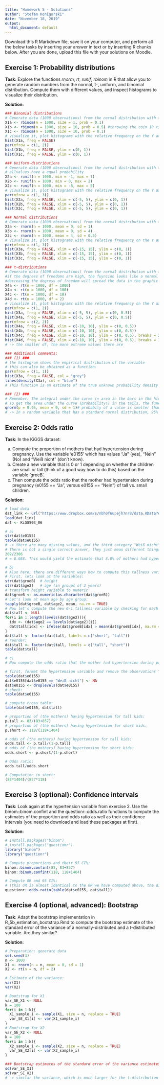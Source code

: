 ```yaml
---
title: "Homework 5 - Solutions"
author: "Stefan Konigorski"
date: "November 18, 2019"
output:
  html_document: default
---
```


Download this R Markdown file, save it on your computer, and perform all the below tasks by inserting your answer in text or by inserting R chunks below. After you are done, upload this file with your solutions on Moodle.

## Exercise 1: Probability distributions

**Task:** Explore the functions *rnorm*, *rt*, *runif*, *rbinom* in R that allow you to generate random numbers from the normal, t-, uniform, and binomial distribution. Compute them with different values, and inspect histograms to visualize their distribution.

**Solution:** 

```r
### Binomial distributions
# Generate data (1000 observations) from the normal distribution with three different expected values and variances:
X1a <- rbinom(n = 1000, size = 1, prob = 0.1)
X1b <- rbinom(n = 1000, size = 10, prob = 0.5) #throwing the coin 10 times per experiment
X1c <- rbinom(n = 1000, size = 10, prob = 0.1)
# visualize it, plot histograms with the relative frequency on the Y axis
hist(X1a, freq = FALSE)
par(mfrow = c(1, 2))
hist(X1b, freq = FALSE, ylim = c(0, 1))
hist(X1c, freq = FALSE, ylim = c(0, 1))

### Uniform-distributions
# Generate data (1000 observations) from the normal distribution with three different expected values and variances:
# allvalues have a equal probability
X2a <- runif(n = 1000, min = -1, max = 1)
X2b <- runif(n = 1000, min = 0, max = 2)
X2c <- runif(n = 1000, min = -5, max = 5)
# visualize it, plot histograms with the relative frequency on the Y axis
par(mfrow = c(1, 3))
hist(X2a, freq = FALSE, xlim = c(-5, 5), ylim = c(0, 1))
hist(X2b, freq = FALSE, xlim = c(-5, 5), ylim = c(0, 1))
hist(X2c, freq = FALSE, xlim = c(-5, 5), ylim = c(0, 1))

### Normal distributions
# Generate data (1000 observations) from the normal distribution with three different expected values and variances:
X3a <- rnorm(n = 1000, mean = 0, sd = 1)
X3b <- rnorm(n = 1000, mean = 0, sd = 4)
X3c <- rnorm(n = 1000, mean = 4, sd = 0.5)
# visualize it, plot histograms with the relative frequency on the Y axis
par(mfrow = c(1, 3))
hist(X3a, freq = FALSE, xlim = c(-15, 15), ylim = c(0, 1))
hist(X3b, freq = FALSE, xlim = c(-15, 15), ylim = c(0, 1))
hist(X3c, freq = FALSE, xlim = c(-15, 15), ylim = c(0, 1))

### t-distributions
# Generate data (1000 observations) from the normal distribution with three different expected values and variances:
#if the degress of freedoms are high, the fuyncion looks like a normal distribution
#decreasing the degress of freedom will spread the data in the graphic
X4a <- rt(n = 1000, df = 1000)
X4b <- rt(n = 1000, df = 100)
X4c <- rt(n = 1000, df = 10)
X4d <- rt(n = 1000, df = 2)
# visualize it, plot histograms with the relative frequency on the Y axis
par(mfrow = c(1, 2))
hist(X3a, freq = FALSE, xlim = c(-5, 5), ylim = c(0, 0.5))
hist(X4a, freq = FALSE, xlim = c(-5, 5), ylim = c(0, 0.5))
par(mfrow = c(2, 2))
hist(X4a, freq = FALSE, xlim = c(-10, 10), ylim = c(0, 0.5))
hist(X4b, freq = FALSE, xlim = c(-10, 10), ylim = c(0, 0.5))
hist(X4c, freq = FALSE, xlim = c(-10, 10), ylim = c(0, 0.5), breaks = 20)
hist(X4d, freq = FALSE, xlim = c(-10, 10), ylim = c(0, 0.5), breaks = 100)
# -> the smaller df, the more extreme values there are

### Additional comments:
### (1) ###
# the histogram shows the empirical distribution of the variable
# this can also be obtained as a function:
par(mfrow = c(1, 1))
hist(X3a, freq = FALSE, col = "grey")
lines(density(X3a), col = "blue")
# This function is an estimate of the true unknown probability density function!

### (2) ###
# Remember: The integral under the curve (= area in the bars in the histogram) is the probability!
# To get the area under the curve (probability!) in the tails, the functions qnorm etc. can be used which computes the quantile:
qnorm(p = 0.95, mean = 0, sd = 1)# probabily of a value is smaller than X
# -> In a random variable that has a standard normal distribution, 95% of the values are smaller than 1.64.
```

## Exercise 2: Odds ratio

**Task:** In the KiGGS dataset:

a) Compute the proportion of mothers that had hypertension during pregnancy. Use the variable 'e0155' which has values "Ja" (yes), "Nein" (No) and "Weiß nicht" (don't know).
b) Create a new variable that is 0 or 1 depending on whether the children are small or tall (think of a good way how to do this) based on the variable 'groeB'. 
c) Then compute the odds ratio that the mother had hypertension during pregnancy (e0155 == "Ja", versus e0155 == "Nein") of tall vs. small children.

**Solution:** 

```r
# load data
dat_link <- url("https://www.dropbox.com/s/nbh0f6upejh7nr8/data.RData?dl=1")
load(dat_link)
dat <- KiGGS03_06

# a)
str(dat$e0155)
table(dat$e0155)
# -> there are many missing values, and the third category "Weiß nicht", hence there are different possible estimates of the proportion of mothers that had hypertension during pregnancy!
# There is not a single correct answer, they just mean different things. One possible estimate is:
202/2306
# = 0.088. This would yield the estimate that 8.8% of mothers had hypertension during pregnancy.

# b)
# Also here, there are different ways how to compute this tallness variable. Either just by looking at the height, then choosing a cutoff, and assigning 0/1 whether the child was taller or not. However, it might be more meaningful to create the tallness variable by incorporating age information, ie create an age-adjusted (age-specific) indicator whether a child is tall (compared to its peers i.e. children of the same age group). Do this here.
# First, lets look at the variables:
str(dat$groeB)  # height
str(dat$age2)   # age (in groups of 2 years)
# transform height variable to numeric
dat$groeB <- as.numeric(as.character(dat$groeB))
# Let's look at mean age by age group:
tapply(dat$groeB, dat$age2, mean, na.rm = TRUE)
# Now let's compute the new 0-1 tallness variable by checking for each child, whether it is taller or shorter than the average height of all children in their age group:
dat$tall <- NULL
for(i in 1:length(levels(dat$age2))){
  idx <- (dat$age2 == levels(dat$age2)[i])
  dat$tall[idx] <- ifelse(dat$groeB[idx] > mean(dat$groeB[idx], na.rm = TRUE), 1, 0)
}
dat$tall <- factor(dat$tall, labels = c("short", "tall"))
# reorder:
dat$tall <- factor(dat$tall, levels = c("tall", "short"))
table(dat$tall)

# c)
# Now compute the odds ratio that the mother had hypertension during pregnancy (e0155 == "Ja", versus e0155 == "Nein") of tall vs. small children:

# first, format the hypertension variable and remove the observations "Weiß nicht"
table(dat$e0155)
dat$e0155[dat$e0155 == "Weiß nicht"] <- NA
dat$e0155 <- droplevels(dat$e0155)
# check:
table(dat$e0155)

# compute cross table:
table(dat$e0155, dat$tall)

# proportion of (the mothers) having hypertension for tall kids:
p.tall <- 83/(83+857)
# proportion of (the mothers) having hypertension for short kids:
p.short <- 118/(118+1404)

# odds of (the mothers) having hypertension for tall kids:
odds.tall <- p.tall/(1-p.tall)
# odds of (the mothers) having hypertension for short kids:
odds.short <- p.short/(1-p.short)

# Odds ratio: 
odds.tall/odds.short

# Computation in short:
(83*1404)/(857*118)
```

## Exercise 3 (optional): Confidence intervals

**Task:** Look again at the hypertension variable from exercise 2. Use the binom::binom.confint and the questionr::odds.ratio functions to compute the estimates of the proportion and odds ratio as well as their confidence intervals (you need to download and load these packages at first).

**Solution:** 

```r
# install.packages("binom")
# install.packages("questionr")
library("binom")
library("questionr")

# Compute proportions and their 95 CI%:
binom::binom.confint(83, 83+857)
binom::binom.confint(118, 118+1404)

# Compute OR and 95 CI%:
# (this OR is almost identical to the OR we have computed above, the difference is that here, the conditional Maximum Likelihood Estimate rather than the unconditional MLE = sample OR is computed)
questionr::odds.ratio(table(dat$e0155, dat$tall)) 
```

## Exercise 4 (optional, advanced): Bootstrap

**Task:** Adapt the bootstrap implementation in R_5b_estimation_bootstrap.Rmd to compute the bootstrap estimate of the standard error of the variance of a normally-distributed and a t-distributed variable. Are they similar?

**Solution:** 

```r
# Preparation: generate data
set.seed(3)
n <- 1000
X1 <- rnorm(n = n, mean = 0, sd = 1)
X2 <- rt(n = n, df = 2)

# Estimate of the variance:
var(X1)
var(X2)

# Bootstrap for X1
var_SE_X1 <- NULL
k = 100
for(i in 1:k){
  X1_sample_i <- sample(X1, size = n, replace = TRUE)
  var_SE_X1[i] <- var(X1_sample_i)
}
# Bootstrap for X2
var_SE_X2 <- NULL
k = 100
for(i in 1:k){
  X2_sample_i <- sample(X2, size = n, replace = TRUE)
  var_SE_X2[i] <- var(X2_sample_i)
}

### Bootstrap estimates of the standard error of the variance estimates:
sd(var_SE_X1)
sd(var_SE_X2)
# -> similar the variance, which is much larger for the t-distribution with 2 degrees of freedom, the variance estimate varies a lot more (i.e. standard error estimate of the variance is larger)!
```

